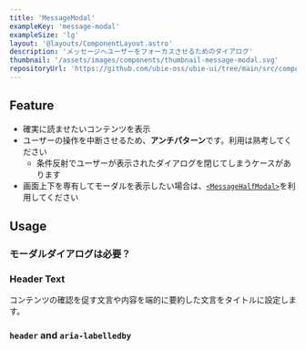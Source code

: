 ```yaml
---
title: 'MessageModal'
exampleKey: 'message-modal'
exampleSize: 'lg'
layout: '@layouts/ComponentLayout.astro'
description: 'メッセージへユーザーをフォーカスさせるためのダイアログ'
thumbnail: '/assets/images/components/thumbnail-message-modal.svg'
repositoryUrl: 'https://github.com/ubie-oss/ubie-ui/tree/main/src/components/MessageModal'
---
```



## Feature

- 確実に読ませたいコンテンツを表示
- ユーザーの操作を中断させるため、**アンチパターン**です。利用は熟考してください
  - 条件反射でユーザーが表示されたダイアログを閉じてしまうケースがあります
- 画面上下を専有してモーダルを表示したい場合は、[`<MessageHalfModal>`](/components/message-half-modal)を利用してください

## Usage

### モーダルダイアログは必要？

<ModalDialogNecessary />

### Header Text

<HeaderText />

コンテンツの確認を促す文言や内容を端的に要約した文言をタイトルに設定します。

### `header` and `aria-labelledby`

<HeaderProps />
